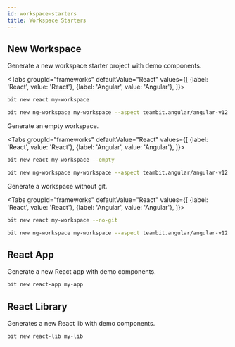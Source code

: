 ```yaml
---
id: workspace-starters
title: Workspace Starters
---
```



## New Workspace

Generate a new workspace starter project with demo components.

<Tabs
groupId="frameworks"
defaultValue="React"
values={[
{label: 'React', value: 'React'},
{label: 'Angular', value: 'Angular'},
]}>
<TabItem value="React">

```bash
bit new react my-workspace
```

  </TabItem>
  <TabItem value="Angular">

```bash
bit new ng-workspace my-workspace --aspect teambit.angular/angular-v12
```

  </TabItem>
</Tabs>

Generate an empty workspace.

<Tabs
groupId="frameworks"
defaultValue="React"
values={[
{label: 'React', value: 'React'},
{label: 'Angular', value: 'Angular'},
]}>
<TabItem value="React">

```bash
bit new react my-workspace --empty
```

  </TabItem>
  <TabItem value="Angular">

```bash
bit new ng-workspace my-workspace --aspect teambit.angular/angular-v12 --empty
```

  </TabItem>
</Tabs>

Generate a workspace without git.

<Tabs
groupId="frameworks"
defaultValue="React"
values={[
{label: 'React', value: 'React'},
{label: 'Angular', value: 'Angular'},
]}>
<TabItem value="React">

```bash
bit new react my-workspace --no-git
```

  </TabItem>
  <TabItem value="Angular">

```bash
bit new ng-workspace my-workspace --aspect teambit.angular/angular-v12 --no-git
```

  </TabItem>
</Tabs>

## React App

Generate a new React app with demo components.

```bash
bit new react-app my-app
```

## React Library

Generates a new React lib with demo components.

```bash
bit new react-lib my-lib
```
